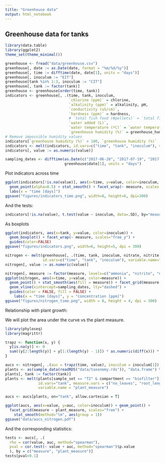 ```yaml
---
title: "Greenhouse data"
output: html_notebook
---
```


## Greenhouse data for tanks

```r
library(data.table)
library(ggplot2)
theme_set(theme_minimal())

greenhouse <- fread("data/greenhouse.csv")
greenhouse[, date := as.Date(date, format = "%m/%d/%y")]
greenhouse[, time := difftime(date, date[1], units = "days")]
greenhouse[, inoculum := "EIT"]
greenhouse[tank %in% 1:3, inoculum := "CIT"]
greenhouse[, tank := factor(tank)]
greenhouse <- greenhouse[order(time, tank)]
indicators <- greenhouse[, .(time, tank, inoculum, 
                             `chlorine (ppm)` = chlorine, 
                             `alkalinity (ppm)` = alkalinity, pH, 
                             `conductivity (uS/cm)`, 
                             `hardness (ppm)` = hardness, 
                             # `total fish food (#pellets)` = `total fish food`, 
                             `water added (L)`, 
                             `water temperature (ºC)` = `water temperature`, 
                             `greenhouse humidity (%)` = greenhouse_humidity)]
# Remove impossible humidity values
indicators[`greenhouse humidity (%)` > 100, `greenhouse humidity (%)` := NA]
indicators <- melt(indicators, id.vars=c("time", "tank", "inoculum"), variable.name="measure")
indicators[, value := as.numeric(value)]

sampling_dates <- difftime(as.Date(c("2017-06-28", "2017-07-19", "2017-08-28")),
                           greenhouse$date[1], units = "days")
```

Plot indicators across time

```r
ggplot(indicators[!is.na(value)], aes(x=time, y=value, color=inoculum, fill = inoculum, group=inoculum)) + 
  geom_point(alpha=0.5) + stat_smooth() + facet_wrap(~ measure, scales = "free_y") +
  labs(x = "time [days]")
ggsave("figures/indicators_time.png", width=8, height=6, dpi=300)
```

And the tests:

```r
indicators[!is.na(value), t.test(value ~ inoculum, data=.SD), by="measure"]
```

As boxplots

```r
ggplot(indicators, aes(x=tank, y=value, color=inoculum)) + 
  geom_boxplot() + facet_wrap(~ measure, scales="free_y") + 
  guides(color=FALSE)
ggsave("figures/indicators.png", width=6, height=5, dpi = 300)
```

```r
nitrogen <- melt(greenhouse[, .(time, tank, inoculum, nitrate, nitrite, ammonia)],
                 id.vars=c("time", "tank", "inoculum"), variable.name="measure")
nitrogen[, value := as.numeric(value)]
```

```r
nitrogen[, measure := factor(measure, levels=c("ammonia", "nitrite", "nitrate"))]
ggplot(nitrogen, aes(x=time, y=value, color=measure)) + 
  geom_point() + stat_smooth(aes(fill = measure)) + facet_grid(measure ~ tank, scales="free_y") +
  geom_vline(xintercept=sampling_dates, lty="dashed") +
  guides(color = FALSE, fill = FALSE) +
    labs(x = "time [days]", y = "concentration [ppm]")
ggsave("figures/nitrogen_time.png", width = 8, height = 4, dpi = 300)
```

Relationship with plant growth:

We will plot the area under the curve vs the plant measure.

```r
library(phyloseq)
library(magrittr)

trapz <- function(x, y) {
  y[is.na(y)] <- 0
  sum((y[2:length(y)] + y[1:(length(y) - 1)]) * as.numeric(diff(x))) * 0.5
}

aucs <- nitrogen[, .(auc = trapz(time, value), inoculum = inoculum[1]), by=c("measure", "tank")]
plants <- as(sample_data(readRDS("data/taxonomy.rds")), "data.frame") %>% setDT()
plants[, tank := factor(tank)]
plants <- melt(plants[sample_set == "T2" & compartment == "biofilter"], 
               id.vars="tank", measure.vars = c("no_leaves", "root_length", "height", "dead_fish"), 
               variable.name = "plant_measure")

aucs <- aucs[plants, on="tank", allow.cartesian = T]

ggplot(aucs, aes(x=value, y=auc, color=inoculum)) + geom_point() + 
  facet_grid(measure ~ plant_measure, scales="free") +
    stat_smooth(method="lm", aes(group = 1))
ggsave("data/aucs_nitrogen.pdf")
```

And the corresponding statistics:

```r
tests <- aucs[, .(
  rho = cor(value, auc, method="spearman"),
  pval = cor.test(~ value + auc, method="spearman")$p.value
  ), by = c("measure", "plant_measure")]
tests[pval<0.1]
```